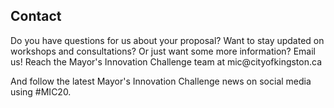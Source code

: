 <h2> Contact </h2>
Do you have questions for us about your proposal? Want to stay updated on workshops and consultations? Or just want some more information? Email us! 
Reach the Mayor's Innovation Challenge team at mic@cityofkingston.ca

And follow the latest Mayor's Innovation Challenge news on social media using #MIC20.
